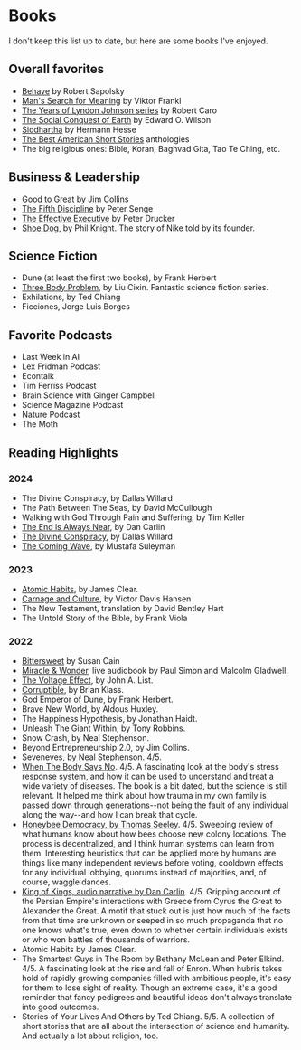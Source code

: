 
# Books

I don't keep this list up to date, but here are some books I've enjoyed.

## Overall favorites

- [Behave](https://en.wikipedia.org/wiki/Behave_(book)) by Robert Sapolsky
- [Man's Search for Meaning](https://en.wikipedia.org/wiki/Man%27s_Search_for_Meaning) by Viktor Frankl
- [The Years of Lyndon Johnson series](https://en.wikipedia.org/wiki/The_Years_of_Lyndon_Johnson) by Robert Caro
- [The Social Conquest of Earth](https://en.wikipedia.org/wiki/The_Social_Conquest_of_Earth) by Edward O. Wilson
- [Siddhartha](https://en.wikipedia.org/wiki/Siddhartha_(novel)) by Hermann Hesse
- [The Best American Short Stories](https://en.wikipedia.org/wiki/The_Best_American_Short_Stories) anthologies
- The big religious ones:  Bible, Koran, Baghvad Gita, Tao Te Ching, etc.

## Business & Leadership

- [Good to Great](https://en.wikipedia.org/wiki/Good_to_Great) by Jim Collins
- [The Fifth Discipline](https://en.wikipedia.org/wiki/The_Fifth_Discipline) by Peter Senge
- [The Effective Executive](https://www.goodreads.com/book/show/48019.The_Effective_Executive) by Peter Drucker
- [Shoe Dog](https://en.wikipedia.org/wiki/Shoe_Dog), by Phil Knight. The story of Nike told by its founder.

## Science Fiction

- Dune (at least the first two books), by Frank Herbert
- [Three Body Problem](https://en.wikipedia.org/wiki/The_Three-Body_Problem_(novel)), by Liu Cixin. Fantastic science fiction series.
- Exhilations, by Ted Chiang
- Ficciones, Jorge Luis Borges

## Favorite Podcasts

- Last Week in AI
- Lex Fridman Podcast
- Econtalk
- Tim Ferriss Podcast
- Brain Science with Ginger Campbell
- Science Magazine Podcast
- Nature Podcast
- The Moth

## Reading Highlights

### 2024

- The Divine Conspiracy, by Dallas Willard
- The Path Between The Seas, by David McCullough
- Walking with God Through Pain and Suffering, by Tim Keller
- [The End is Always Near](https://www.goodreads.com/book/show/49947205-the-end-is-always-near), by Dan Carlin
- [The Divine Conspiracy](https://www.goodreads.com/book/show/49947205-the-end-is-always-near), by Dallas Willard
- [The Coming Wave](https://www.goodreads.com/en/book/show/90590134), by Mustafa Suleyman

### 2023

- [Atomic Habits](https://jamesclear.com/atomic-habits), by James Clear.
- [Carnage and Culture](https://www.goodreads.com/book/show/177766.Carnage_and_Culture), by Victor Davis Hansen
- The New Testament, translation by David Bentley Hart
- The Untold Story of the Bible, by Frank Viola

### 2022

- [Bittersweet](https://susancain.net/book/bittersweet/) by Susan Cain
- [Miracle & Wonder](https://www.goodreads.com/en/book/show/59545874-miracle-and-wonder), live audiobook by Paul Simon and Malcolm Gladwell.
- [The Voltage Effect](https://www.goodreads.com/en/book/show/57926125), by John A. List.
- [Corruptible](https://www.goodreads.com/book/show/56898187-corruptible), by Brian Klass.
- God Emperor of Dune, by Frank Herbert.
- Brave New World, by Aldous Huxley.
- The Happiness Hypothesis, by Jonathan Haidt.
- Unleash The Giant Within, by Tony Robbins.
- Snow Crash, by Neal Stephenson.
- Beyond Entrepreneurship 2.0, by Jim Collins.
- Seveneves, by Neal Stephenson. 4/5.
- [When The Body Says No]([url](https://drgabormate.com/book/when-the-body-says-no/)). 4/5. A fascinating look at the body's stress response system, and how it can be used to understand and treat a wide variety of diseases. The book is a bit dated, but the science is still relevant. It helped me think about how trauma in my own family is passed down through generations--not being the fault of any individual along the way--and how I can break that cycle.
- [Honeybee Democracy, by Thomas Seeley](https://press.princeton.edu/books/hardcover/9780691147215/honeybee-democracy). 4/5. Sweeping review of what humans know about how bees choose new colony locations. The process is decentralized, and I think human systems can learn from them. Interesting heuristics that can be applied more by humans are things like many independent reviews before voting, cooldown effects for any individual lobbying, quorums instead of majorities, and, of course, waggle dances.
- [King of Kings, audio narrative by Dan Carlin](https://www.dancarlin.com/product/hardcore-history-56-kings-kings/). 4/5. Gripping account of the Persian Empire's interactions with Greece from Cyrus the Great to Alexander the Great. A motif that stuck out is just how much of the facts from that time are unknown or seeped in so much propaganda that no one knows what's true, even down to whether certain individuals exists or who won battles of thousands of warriors.
- Atomic Habits by James Clear.
- The Smartest Guys in The Room by Bethany McLean and Peter Elkind. 4/5. A fascinating look at the rise and fall of Enron. When hubris takes hold of rapidly growing companies filled with ambitious people, it's easy for them to lose sight of reality. Though an extreme case, it's a good reminder that fancy pedigrees and beautiful ideas don't always translate into good outcomes.
- Stories of Your Lives And Others by Ted Chiang. 5/5. A collection of short stories that are all about the intersection of science and humanity. And actually a lot about religion, too.
